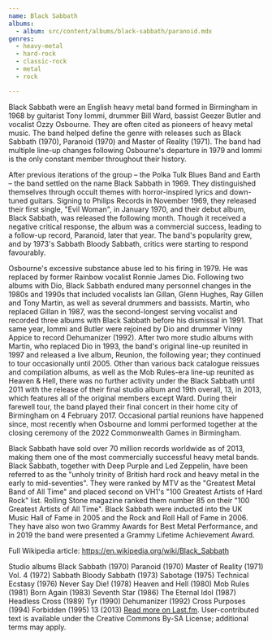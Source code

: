 ```yaml
---
name: Black Sabbath
albums:
  - album: src/content/albums/black-sabbath/paranoid.mdx
genres:
  - heavy-metal
  - hard-rock
  - classic-rock
  - metal
  - rock

---
```


 Black Sabbath were an English heavy metal band formed in Birmingham in 1968 by guitarist Tony Iommi, drummer Bill Ward, bassist Geezer Butler and vocalist Ozzy Osbourne. They are often cited as pioneers of heavy metal music. The band helped define the genre with releases such as Black Sabbath (1970), Paranoid (1970) and Master of Reality (1971). The band had multiple line-up changes following Osbourne's departure in 1979 and Iommi is the only constant member throughout their history. 

After previous iterations of the group – the Polka Tulk Blues Band and Earth – the band settled on the name Black Sabbath in 1969. They distinguished themselves through occult themes with horror-inspired lyrics and down-tuned guitars. Signing to Philips Records in November 1969, they released their first single, "Evil Woman", in January 1970, and their debut album, Black Sabbath, was released the following month. Though it received a negative critical response, the album was a commercial success, leading to a follow-up record, Paranoid, later that year. The band's popularity grew, and by 1973's Sabbath Bloody Sabbath, critics were starting to respond favourably.

Osbourne's excessive substance abuse led to his firing in 1979. He was replaced by former Rainbow vocalist Ronnie James Dio. Following two albums with Dio, Black Sabbath endured many personnel changes in the 1980s and 1990s that included vocalists Ian Gillan, Glenn Hughes, Ray Gillen and Tony Martin, as well as several drummers and bassists. Martin, who replaced Gillan in 1987, was the second-longest serving vocalist and recorded three albums with Black Sabbath before his dismissal in 1991. That same year, Iommi and Butler were rejoined by Dio and drummer Vinny Appice to record Dehumanizer (1992). After two more studio albums with Martin, who replaced Dio in 1993, the band's original line-up reunited in 1997 and released a live album, Reunion, the following year; they continued to tour occasionally until 2005. Other than various back catalogue reissues and compilation albums, as well as the Mob Rules-era line-up reunited as Heaven & Hell, there was no further activity under the Black Sabbath until 2011 with the release of their final studio album and 19th overall, 13, in 2013, which features all of the original members except Ward. During their farewell tour, the band played their final concert in their home city of Birmingham on 4 February 2017. Occasional partial reunions have happened since, most recently when Osbourne and Iommi performed together at the closing ceremony of the 2022 Commonwealth Games in Birmingham.

Black Sabbath have sold over 70 million records worldwide as of 2013, making them one of the most commercially successful heavy metal bands. Black Sabbath, together with Deep Purple and Led Zeppelin, have been referred to as the "unholy trinity of British hard rock and heavy metal in the early to mid-seventies". They were ranked by MTV as the "Greatest Metal Band of All Time" and placed second on VH1's "100 Greatest Artists of Hard Rock" list. Rolling Stone magazine ranked them number 85 on their "100 Greatest Artists of All Time". Black Sabbath were inducted into the UK Music Hall of Fame in 2005 and the Rock and Roll Hall of Fame in 2006. They have also won two Grammy Awards for Best Metal Performance, and in 2019 the band were presented a Grammy Lifetime Achievement Award.

Full Wikipedia article: https://en.wikipedia.org/wiki/Black_Sabbath

Studio albums
Black Sabbath (1970)
Paranoid (1970)
Master of Reality (1971)
Vol. 4 (1972)
Sabbath Bloody Sabbath (1973)
Sabotage (1975)
Technical Ecstasy (1976)
Never Say Die! (1978)
Heaven and Hell (1980)
Mob Rules (1981)
Born Again (1983)
Seventh Star (1986)
The Eternal Idol (1987)
Headless Cross (1989)
Tyr (1990)
Dehumanizer (1992)
Cross Purposes (1994)
Forbidden (1995)
13 (2013) <a href="https://www.last.fm/music/Black+Sabbath">Read more on Last.fm</a>. User-contributed text is available under the Creative Commons By-SA License; additional terms may apply.
 